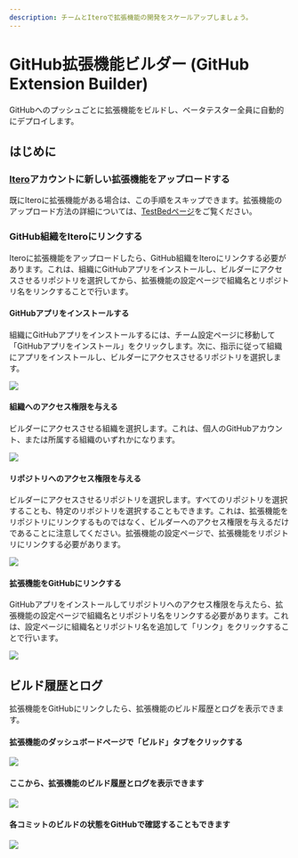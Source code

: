 ```yaml
---
description: チームとIteroで拡張機能の開発をスケールアップしましょう。
---
```


# GitHub拡張機能ビルダー (GitHub Extension Builder)

GitHubへのプッシュごとに拡張機能をビルドし、ベータテスター全員に自動的にデプロイします。

## はじめに

### [Itero](https://itero.plasmo.com)アカウントに新しい拡張機能をアップロードする

既にIteroに拡張機能がある場合は、この手順をスキップできます。拡張機能のアップロード方法の詳細については、[TestBedページ](./test-bed)をご覧ください。

### GitHub組織をIteroにリンクする

Iteroに拡張機能をアップロードしたら、GitHub組織をIteroにリンクする必要があります。これは、組織にGitHubアプリをインストールし、ビルダーにアクセスさせるリポジトリを選択してから、拡張機能の設定ページで組織名とリポジトリ名をリンクすることで行います。

#### GitHubアプリをインストールする

組織にGitHubアプリをインストールするには、チーム設定ページに移動して「GitHubアプリをインストール」をクリックします。次に、指示に従って組織にアプリをインストールし、ビルダーにアクセスさせるリポジトリを選択します。

![](@screenshots/settings-and-install-github-app.png)

#### 組織へのアクセス権限を与える

ビルダーにアクセスさせる組織を選択します。これは、個人のGitHubアカウント、または所属する組織のいずれかになります。

![](@screenshots/gh-perm-1.png)

#### リポジトリへのアクセス権限を与える

ビルダーにアクセスさせるリポジトリを選択します。すべてのリポジトリを選択することも、特定のリポジトリを選択することもできます。これは、拡張機能をリポジトリにリンクするものではなく、ビルダーへのアクセス権限を与えるだけであることに注意してください。拡張機能の設定ページで、拡張機能をリポジトリにリンクする必要があります。

![](@screenshots/gh-perm-2.png)

#### 拡張機能をGitHubにリンクする

GitHubアプリをインストールしてリポジトリへのアクセス権限を与えたら、拡張機能の設定ページで組織名とリポジトリ名をリンクする必要があります。これは、設定ページに組織名とリポジトリ名を追加して「リンク」をクリックすることで行います。

![](@screenshots/extension-settings-gh.png)

## ビルド履歴とログ

拡張機能をGitHubにリンクしたら、拡張機能のビルド履歴とログを表示できます。

#### 拡張機能のダッシュボードページで「ビルド」タブをクリックする

![](@screenshots/extension-dashboard-builds.png)

#### ここから、拡張機能のビルド履歴とログを表示できます

![](@screenshots/build-history.png)

#### 各コミットのビルドの状態をGitHubで確認することもできます

![](@screenshots/github-commits.png)
